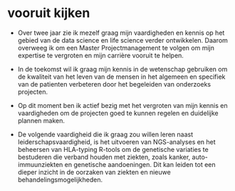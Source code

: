 # vooruit kijken

* Over twee jaar zie ik mezelf graag mijn vaardigheden en kennis op het gebied van de data science en life science verder ontwikkelen. Daarom overweeg ik om een Master Projectmanagement te volgen om mijn expertise te vergroten en mijn carrière vooruit te helpen.


* In de toekomst wil ik graag mijn kennis in de wetenschap gebruiken om de kwaliteit van het leven van de mensen in het algemeen en specifiek van de patienten verbeteren door het begeleiden van onderzoeks projecten. 


* Op dit moment ben ik actief bezig met het vergroten van mijn kennis en vaardigheden om de projecten goed te kunnen regelen en duidelijke plannen maken. 

* De volgende vaardigheid die ik graag zou willen leren naast leiderschapsvaardigheid, is het uitvoeren van NGS-analyses en het beheersen van HLA-typing R-tools om de genetische variaties te bestuderen die verband houden met ziekten, zoals kanker, auto-immuunziekten en genetische aandoeningen. Dit kan leiden tot een dieper inzicht in de oorzaken van ziekten en nieuwe behandelingsmogelijkheden. 

